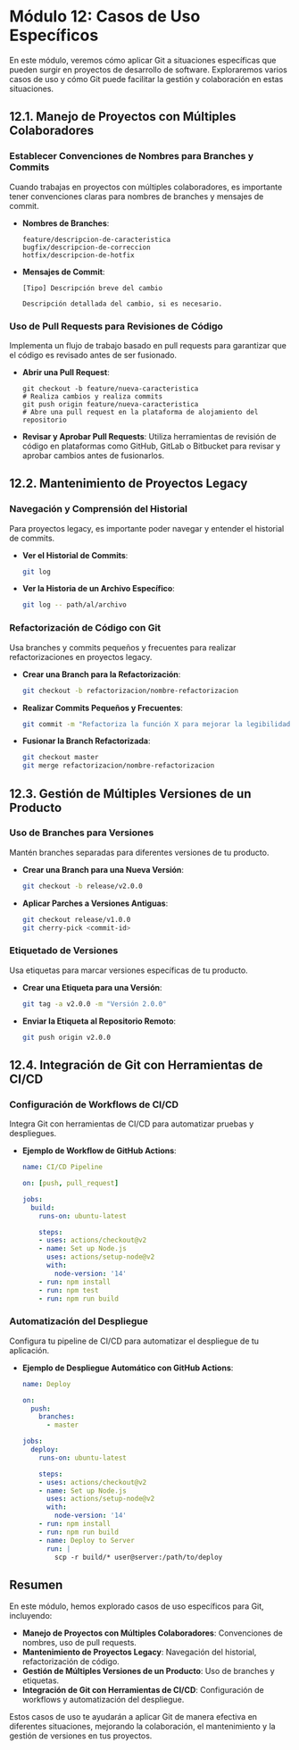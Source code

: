 # Módulo 12: Casos de Uso Específicos

En este módulo, veremos cómo aplicar Git a situaciones específicas que pueden surgir en proyectos de desarrollo de software. Exploraremos varios casos de uso y cómo Git puede facilitar la gestión y colaboración en estas situaciones.

## 12.1. Manejo de Proyectos con Múltiples Colaboradores

### Establecer Convenciones de Nombres para Branches y Commits

Cuando trabajas en proyectos con múltiples colaboradores, es importante tener convenciones claras para nombres de branches y mensajes de commit.

- **Nombres de Branches**:

  ```plaintext
  feature/descripcion-de-caracteristica
  bugfix/descripcion-de-correccion
  hotfix/descripcion-de-hotfix
  ```

- **Mensajes de Commit**:

  ```plaintext
  [Tipo] Descripción breve del cambio

  Descripción detallada del cambio, si es necesario.
  ```

### Uso de Pull Requests para Revisiones de Código

Implementa un flujo de trabajo basado en pull requests para garantizar que el código es revisado antes de ser fusionado.

- **Abrir una Pull Request**:

  ```plaintext
  git checkout -b feature/nueva-caracteristica
  # Realiza cambios y realiza commits
  git push origin feature/nueva-caracteristica
  # Abre una pull request en la plataforma de alojamiento del repositorio
  ```

- **Revisar y Aprobar Pull Requests**: Utiliza herramientas de revisión de código en plataformas como GitHub, GitLab o Bitbucket para revisar y aprobar cambios antes de fusionarlos.

## 12.2. Mantenimiento de Proyectos Legacy

### Navegación y Comprensión del Historial

Para proyectos legacy, es importante poder navegar y entender el historial de commits.

- **Ver el Historial de Commits**:

  ```bash
  git log
  ```

- **Ver la Historia de un Archivo Específico**:

  ```bash
  git log -- path/al/archivo
  ```

### Refactorización de Código con Git

Usa branches y commits pequeños y frecuentes para realizar refactorizaciones en proyectos legacy.

- **Crear una Branch para la Refactorización**:

  ```bash
  git checkout -b refactorizacion/nombre-refactorizacion
  ```

- **Realizar Commits Pequeños y Frecuentes**:

  ```bash
  git commit -m "Refactoriza la función X para mejorar la legibilidad"
  ```

- **Fusionar la Branch Refactorizada**:

  ```bash
  git checkout master
  git merge refactorizacion/nombre-refactorizacion
  ```

## 12.3. Gestión de Múltiples Versiones de un Producto

### Uso de Branches para Versiones

Mantén branches separadas para diferentes versiones de tu producto.

- **Crear una Branch para una Nueva Versión**:

  ```bash
  git checkout -b release/v2.0.0
  ```

- **Aplicar Parches a Versiones Antiguas**:

  ```bash
  git checkout release/v1.0.0
  git cherry-pick <commit-id>
  ```

### Etiquetado de Versiones

Usa etiquetas para marcar versiones específicas de tu producto.

- **Crear una Etiqueta para una Versión**:

  ```bash
  git tag -a v2.0.0 -m "Versión 2.0.0"
  ```

- **Enviar la Etiqueta al Repositorio Remoto**:

  ```bash
  git push origin v2.0.0
  ```

## 12.4. Integración de Git con Herramientas de CI/CD

### Configuración de Workflows de CI/CD

Integra Git con herramientas de CI/CD para automatizar pruebas y despliegues.

- **Ejemplo de Workflow de GitHub Actions**:

  ```yaml
  name: CI/CD Pipeline

  on: [push, pull_request]

  jobs:
    build:
      runs-on: ubuntu-latest

      steps:
      - uses: actions/checkout@v2
      - name: Set up Node.js
        uses: actions/setup-node@v2
        with:
          node-version: '14'
      - run: npm install
      - run: npm test
      - run: npm run build
  ```

### Automatización del Despliegue

Configura tu pipeline de CI/CD para automatizar el despliegue de tu aplicación.

- **Ejemplo de Despliegue Automático con GitHub Actions**:

  ```yaml
  name: Deploy

  on:
    push:
      branches:
        - master

  jobs:
    deploy:
      runs-on: ubuntu-latest

      steps:
      - uses: actions/checkout@v2
      - name: Set up Node.js
        uses: actions/setup-node@v2
        with:
          node-version: '14'
      - run: npm install
      - run: npm run build
      - name: Deploy to Server
        run: |
          scp -r build/* user@server:/path/to/deploy
  ```

## Resumen

En este módulo, hemos explorado casos de uso específicos para Git, incluyendo:

- **Manejo de Proyectos con Múltiples Colaboradores**: Convenciones de nombres, uso de pull requests.
- **Mantenimiento de Proyectos Legacy**: Navegación del historial, refactorización de código.
- **Gestión de Múltiples Versiones de un Producto**: Uso de branches y etiquetas.
- **Integración de Git con Herramientas de CI/CD**: Configuración de workflows y automatización del despliegue.

Estos casos de uso te ayudarán a aplicar Git de manera efectiva en diferentes situaciones, mejorando la colaboración, el mantenimiento y la gestión de versiones en tus proyectos.